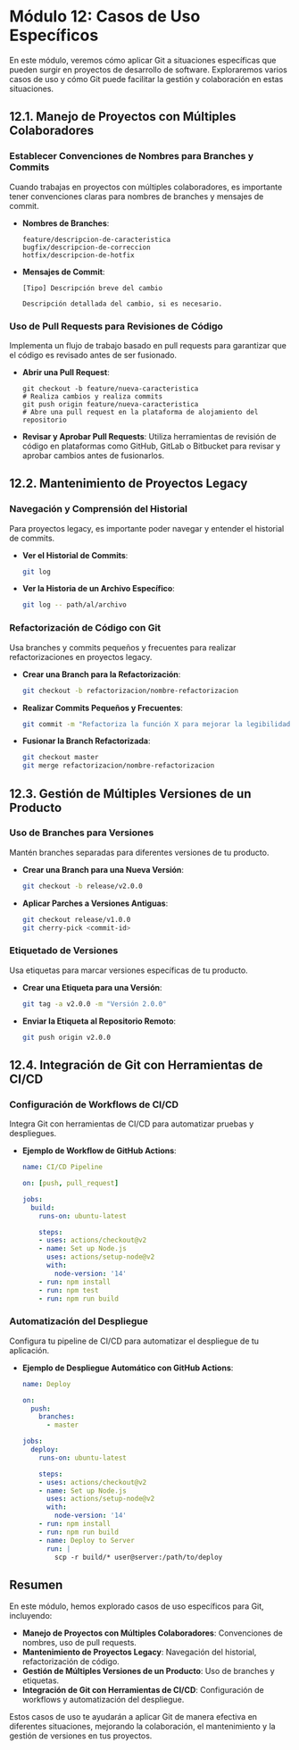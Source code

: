 # Módulo 12: Casos de Uso Específicos

En este módulo, veremos cómo aplicar Git a situaciones específicas que pueden surgir en proyectos de desarrollo de software. Exploraremos varios casos de uso y cómo Git puede facilitar la gestión y colaboración en estas situaciones.

## 12.1. Manejo de Proyectos con Múltiples Colaboradores

### Establecer Convenciones de Nombres para Branches y Commits

Cuando trabajas en proyectos con múltiples colaboradores, es importante tener convenciones claras para nombres de branches y mensajes de commit.

- **Nombres de Branches**:

  ```plaintext
  feature/descripcion-de-caracteristica
  bugfix/descripcion-de-correccion
  hotfix/descripcion-de-hotfix
  ```

- **Mensajes de Commit**:

  ```plaintext
  [Tipo] Descripción breve del cambio

  Descripción detallada del cambio, si es necesario.
  ```

### Uso de Pull Requests para Revisiones de Código

Implementa un flujo de trabajo basado en pull requests para garantizar que el código es revisado antes de ser fusionado.

- **Abrir una Pull Request**:

  ```plaintext
  git checkout -b feature/nueva-caracteristica
  # Realiza cambios y realiza commits
  git push origin feature/nueva-caracteristica
  # Abre una pull request en la plataforma de alojamiento del repositorio
  ```

- **Revisar y Aprobar Pull Requests**: Utiliza herramientas de revisión de código en plataformas como GitHub, GitLab o Bitbucket para revisar y aprobar cambios antes de fusionarlos.

## 12.2. Mantenimiento de Proyectos Legacy

### Navegación y Comprensión del Historial

Para proyectos legacy, es importante poder navegar y entender el historial de commits.

- **Ver el Historial de Commits**:

  ```bash
  git log
  ```

- **Ver la Historia de un Archivo Específico**:

  ```bash
  git log -- path/al/archivo
  ```

### Refactorización de Código con Git

Usa branches y commits pequeños y frecuentes para realizar refactorizaciones en proyectos legacy.

- **Crear una Branch para la Refactorización**:

  ```bash
  git checkout -b refactorizacion/nombre-refactorizacion
  ```

- **Realizar Commits Pequeños y Frecuentes**:

  ```bash
  git commit -m "Refactoriza la función X para mejorar la legibilidad"
  ```

- **Fusionar la Branch Refactorizada**:

  ```bash
  git checkout master
  git merge refactorizacion/nombre-refactorizacion
  ```

## 12.3. Gestión de Múltiples Versiones de un Producto

### Uso de Branches para Versiones

Mantén branches separadas para diferentes versiones de tu producto.

- **Crear una Branch para una Nueva Versión**:

  ```bash
  git checkout -b release/v2.0.0
  ```

- **Aplicar Parches a Versiones Antiguas**:

  ```bash
  git checkout release/v1.0.0
  git cherry-pick <commit-id>
  ```

### Etiquetado de Versiones

Usa etiquetas para marcar versiones específicas de tu producto.

- **Crear una Etiqueta para una Versión**:

  ```bash
  git tag -a v2.0.0 -m "Versión 2.0.0"
  ```

- **Enviar la Etiqueta al Repositorio Remoto**:

  ```bash
  git push origin v2.0.0
  ```

## 12.4. Integración de Git con Herramientas de CI/CD

### Configuración de Workflows de CI/CD

Integra Git con herramientas de CI/CD para automatizar pruebas y despliegues.

- **Ejemplo de Workflow de GitHub Actions**:

  ```yaml
  name: CI/CD Pipeline

  on: [push, pull_request]

  jobs:
    build:
      runs-on: ubuntu-latest

      steps:
      - uses: actions/checkout@v2
      - name: Set up Node.js
        uses: actions/setup-node@v2
        with:
          node-version: '14'
      - run: npm install
      - run: npm test
      - run: npm run build
  ```

### Automatización del Despliegue

Configura tu pipeline de CI/CD para automatizar el despliegue de tu aplicación.

- **Ejemplo de Despliegue Automático con GitHub Actions**:

  ```yaml
  name: Deploy

  on:
    push:
      branches:
        - master

  jobs:
    deploy:
      runs-on: ubuntu-latest

      steps:
      - uses: actions/checkout@v2
      - name: Set up Node.js
        uses: actions/setup-node@v2
        with:
          node-version: '14'
      - run: npm install
      - run: npm run build
      - name: Deploy to Server
        run: |
          scp -r build/* user@server:/path/to/deploy
  ```

## Resumen

En este módulo, hemos explorado casos de uso específicos para Git, incluyendo:

- **Manejo de Proyectos con Múltiples Colaboradores**: Convenciones de nombres, uso de pull requests.
- **Mantenimiento de Proyectos Legacy**: Navegación del historial, refactorización de código.
- **Gestión de Múltiples Versiones de un Producto**: Uso de branches y etiquetas.
- **Integración de Git con Herramientas de CI/CD**: Configuración de workflows y automatización del despliegue.

Estos casos de uso te ayudarán a aplicar Git de manera efectiva en diferentes situaciones, mejorando la colaboración, el mantenimiento y la gestión de versiones en tus proyectos.